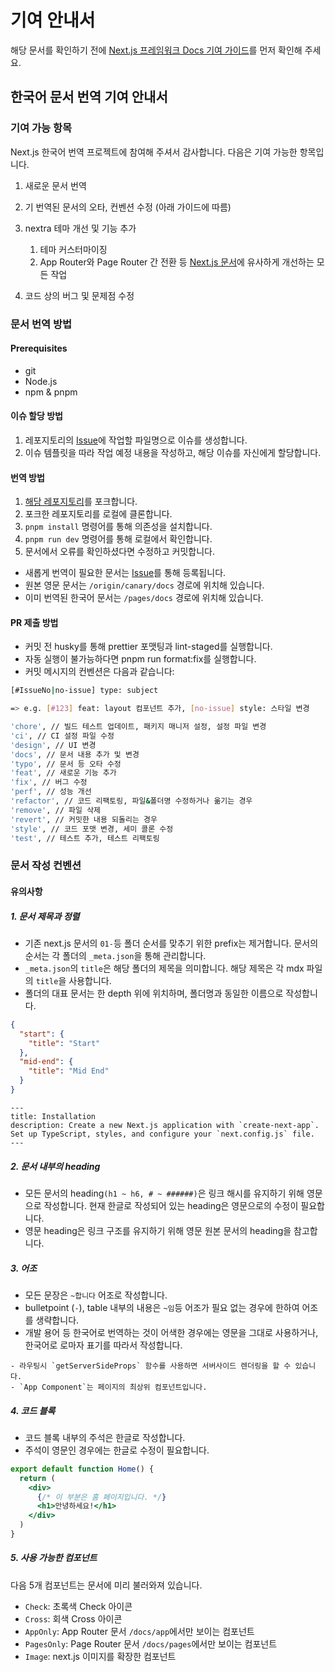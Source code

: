 # 기여 안내서

해당 문서를 확인하기 전에 [Next.js 프레임워크 Docs 기여 가이드](/docs/community/contribution-guide)를 먼저 확인해 주세요.

## 한국어 문서 번역 기여 안내서

### 기여 가능 항목

Next.js 한국어 번역 프로젝트에 참여해 주셔서 감사합니다. 다음은 기여 가능한 항목입니다.

1. 새로운 문서 번역
2. 기 번역된 문서의 오타, 컨벤션 수정 (아래 가이드에 따름)
3. nextra 테마 개선 및 기능 추가

   1. 테마 커스터마이징
   2. App Router와 Page Router 간 전환 등 [Next.js 문서](https://nextjs.org/docs)에 유사하게 개선하는 모든 작업

4. 코드 상의 버그 및 문제점 수정

### 문서 번역 방법

#### Prerequisites

- git
- Node.js
- npm & pnpm

#### 이슈 할당 방법

1. 레포지토리의 [Issue](https://github.com/luciancah/nextjs-ko)에 작업할 파일명으로 이슈를 생성합니다.
2. 이슈 템플릿을 따라 작업 예정 내용을 작성하고, 해당 이슈를 자신에게 할당합니다.

#### 번역 방법

1. [해당 레포지토리](https://github.com/luciancah/nextjs-ko)를 포크합니다.
2. 포크한 레포지토리를 로컬에 클론합니다.
3. `pnpm install` 명령어를 통해 의존성을 설치합니다.
4. `pnpm run dev` 명령어를 통해 로컬에서 확인합니다.
5. 문서에서 오류를 확인하셨다면 수정하고 커밋합니다.

- 새롭게 번역이 필요한 문서는 [Issue](https://github.com/luciancah/nextjs-ko/issues)를 통해 등록됩니다.
- 원본 영문 문서는 `/origin/canary/docs` 경로에 위치해 있습니다.
- 이미 번역된 한국어 문서는 `/pages/docs` 경로에 위치해 있습니다.

#### PR 제출 방법

- 커밋 전 husky를 통해 prettier 포맷팅과 lint-staged를 실행합니다.
- 자동 실행이 불가능하다면 pnpm run format:fix를 실행합니다.
- 커밋 메시지의 컨벤션은 다음과 같습니다:

```bash
[#IssueNo|no-issue] type: subject

=> e.g. [#123] feat: layout 컴포넌트 추가, [no-issue] style: 스타일 변경

'chore', // 빌드 테스트 업데이트, 패키지 매니저 설정, 설정 파일 변경
'ci', // CI 설정 파일 수정
'design', // UI 변경
'docs', // 문서 내용 추가 및 변경
'typo', // 문서 등 오타 수정
'feat', // 새로운 기능 추가
'fix', // 버그 수정
'perf', // 성능 개선
'refactor', // 코드 리팩토링, 파일&폴더명 수정하거나 옮기는 경우
'remove', // 파일 삭제
'revert', // 커밋한 내용 되돌리는 경우
'style', // 코드 포맷 변경, 세미 콜론 수정
'test', // 테스트 추가, 테스트 리팩토링
```

### 문서 작성 컨벤션

#### 유의사항

##### 1. 문서 제목과 정렬

- 기존 next.js 문서의 `01-`등 폴더 순서를 맞추기 위한 prefix는 제거합니다. 문서의 순서는 각 폴더의 `_meta.json`을 통해 관리합니다.
- `_meta.json`의 `title`은 해당 폴더의 제목을 의미합니다. 해당 제목은 각 mdx 파일의 `title`을 사용합니다.
- 폴더의 대표 문서는 한 depth 위에 위치하며, 폴더명과 동일한 이름으로 작성합니다.

```json filename="_meta.json"
{
  "start": {
    "title": "Start"
  },
  "mid-end": {
    "title": "Mid End"
  }
}
```

```mdx filename="installation.mdx"
---
title: Installation
description: Create a new Next.js application with `create-next-app`. Set up TypeScript, styles, and configure your `next.config.js` file.
---
```

##### 2. 문서 내부의 heading

- 모든 문서의 heading`(h1 ~ h6, # ~ ######)`은 링크 해시를 유지하기 위해 영문으로 작성합니다. 현재 한글로 작성되어 있는 heading은 영문으로의 수정이 필요합니다.
- 영문 heading은 링크 구조를 유지하기 위해 영문 원본 문서의 heading을 참고합니다.

##### 3. 어조

- 모든 문장은 `~합니다` 어조로 작성합니다.
- bulletpoint (`-`), table 내부의 내용은 `~임`등 어조가 필요 없는 경우에 한하여 어조를 생략합니다.
- 개발 용어 등 한국어로 번역하는 것이 어색한 경우에는 영문을 그대로 사용하거나, 한국어로 로마자 표기를 따라서 작성합니다.

```mdx filename="example.mdx"
- 라우팅시 `getServerSideProps` 함수를 사용하면 서버사이드 렌더링을 할 수 있습니다.
- `App Component`는 페이지의 최상위 컴포넌트입니다.
```

##### 4. 코드 블록

- 코드 블록 내부의 주석은 한글로 작성합니다.
- 주석이 영문인 경우에는 한글로 수정이 필요합니다.

```jsx filename="pages/index.js"
export default function Home() {
  return (
    <div>
      {/* 이 부분은 홈 페이지입니다. */}
      <h1>안녕하세요!</h1>
    </div>
  )
}
```

##### 5. 사용 가능한 컴포넌트

다음 5개 컴포넌트는 문서에 미리 불러와져 있습니다.

- `Check`: 초록색 Check 아이콘 <Check />
- `Cross`: 회색 Cross 아이콘 <Cross />
- `AppOnly`: App Router 문서 `/docs/app`에서만 보이는 컴포넌트
- `PagesOnly`: Page Router 문서 `/docs/pages`에서만 보이는 컴포넌트
- `Image`: next.js 이미지를 확장한 컴포넌트
